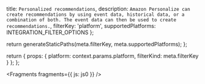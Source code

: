   title: `Personalized recommendations`,
  description: `Amazon Personalize can create recommendations by using event data, historical data, or a combination of both. The event data can then be used to create recommendations.`,
  filterKey: 'platform',
  supportedPlatforms: INTEGRATION_FILTER_OPTIONS
};



  return generateStaticPaths(meta.filterKey, meta.supportedPlatforms);
};

  return {
    props: {
      platform: context.params.platform,
      filterKind: meta.filterKey
    }
  };
};


<Fragments fragments={{ js: js0 }} />
